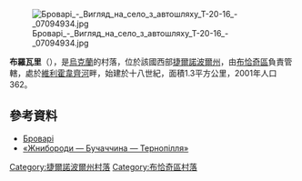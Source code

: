 [[Image:Броварі_-_Вигляд_на_село_з_автошляху_Т-20-16_-_07094934.jpg|right]]

{{coord|48|57|54|N|25|27|31|E|scale:100000|display=title}}

'''布羅瓦里'''（{{lang-uk|Броварі}}），是[[烏克蘭|烏克蘭]]的村落，位於該國西部[[捷爾諾波爾州|捷爾諾波爾州]]，由[[布恰奇區|布恰奇區]]負責管轄，處於[[維利霍韋齊河_(斯特里帕河支流)|維利霍韋齊河]]畔，始建於十八世紀，面積1.3平方公里，2001年人口362。

==參考資料==
* [http://w1.c1.rada.gov.ua/pls/z7503/A005?rf7571=30694 Броварі] {{Wayback|url=http://w1.c1.rada.gov.ua/pls/z7503/A005?rf7571=30694 |date=20180216084617 }}
* [http://zhnyborody.te.ua/ «Жнибороди — Бучаччина — Тернопілля»] {{Wayback|url=http://zhnyborody.te.ua/ |date=20170512162123 }}

{{DEFAULTSORT:Броварі}}
[[Category:捷爾諾波爾州村落|Category:捷爾諾波爾州村落]]
[[Category:布恰奇區村落|Category:布恰奇區村落]]


{{Ternopil-geo-stub}}
